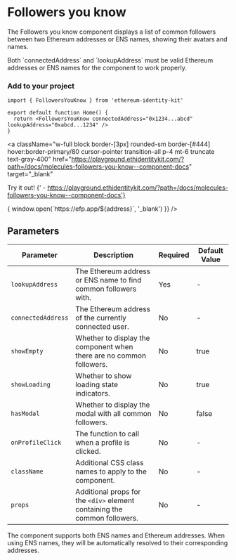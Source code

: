 
# Followers you know

The Followers you know component displays a list of common followers between two Ethereum addresses or ENS names, showing their avatars and names.

<Callout type="warning">
  Both `connectedAddress` and `lookupAddress` must be valid Ethereum addresses or ENS names for the component to work
  properly.
</Callout>

### Add to your project

```tsx copy
import { FollowersYouKnow } from 'ethereum-identity-kit'

export default function Home() {
  return <FollowersYouKnow connectedAddress="0x1234...abcd" lookupAddress="0xabcd...1234" />
}
```

<a
  className="w-full block border-[3px] rounded-sm border-[#444] hover:border-primary/80 cursor-pointer transition-all p-4 mt-6 truncate text-gray-400"
  href="https://playground.ethidentitykit.com/?path=/docs/molecules-followers-you-know--component-docs"
  target="_blank"
>
  <span className="text-primary">Try it out!</span>
  <span className="text-gray-400">
    {' - https://playground.ethidentitykit.com/?path=/docs/molecules-followers-you-know--component-docs'}
  </span>
</a>

<div className="w-full bg-[#222] border-[3px] rounded-sm border-[#444] p-8 mt-8 flex justify-center items-center">
  <FollowersYouKnow
    connectedAddress="0xc983ebc9db969782d994627bdffec0ae6efee1b3"
    lookupAddress="0x983110309620d911731ac0932219af06091b6744"
    onProfileClick={(address) => {
      window.open(`https://efp.app/${address}`, '_blank')
    }}
  />
</div>

## Parameters

| Parameter          | Description                                                               | Required | Default Value |
| ------------------ | ------------------------------------------------------------------------- | -------- | ------------- |
| `lookupAddress`    | The Ethereum address or ENS name to find common followers with.           | Yes      | -             |
| `connectedAddress` | The Ethereum address of the currently connected user.                     | No       | -             |
| `showEmpty`        | Whether to display the component when there are no common followers.      | No       | true          |
| `showLoading`      | Whether to show loading state indicators.                                 | No       | true          |
| `hasModal`         | Whether to display the modal with all common followers.                   | No       | false         |
| `onProfileClick`   | The function to call when a profile is clicked.                           | No       | -             |
| `className`        | Additional CSS class names to apply to the component.                     | No       | -             |
| `props`            | Additional props for the `<div>` element containing the common followers. | No       | -             |

<Callout type="info">
  The component supports both ENS names and Ethereum addresses. When using ENS names, they will be automatically
  resolved to their corresponding addresses.
</Callout>

